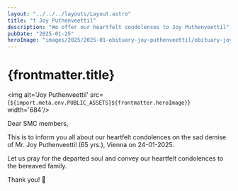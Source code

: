 ```yaml
---
layout: "../../../layouts/Layout.astro"
title: "† Joy Puthenveettil"
description: "We offer our heartfelt condolences to Joy Puthenveettil"
pubDate: "2025-01-25"
heroImage: "images/2025/2025-01-obituary-joy-puthenveettil/obituary-joy-puthenveettil.jpg"
---
```

# {frontmatter.title}

<img alt='Joy Puthenveettil' src={`${import.meta.env.PUBLIC_ASSETS}${frontmatter.heroImage}`} width='684'/>

<section>
Dear SMC members,
  
This is to inform you all about our heartfelt condolences on the sad demise of Mr. Joy Puthenveettil (65 yrs.), Vienna on 24-01-2025.

Let us pray for the departed soul and convey our heartfelt condolences to the bereaved family.

Thank you! 🌹
</section>
